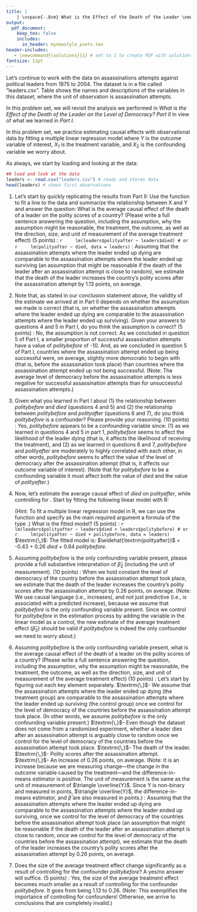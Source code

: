 ```yaml
---
title: |
    | \vspace{-.8cm} What is the Effect of the Death of the Leader \newline on the Level of Democracy? \newline Part III: Controlling for Confounders \if1\solutions(with Solutions) \fi
output:
  pdf_document:
    keep_tex: false
    includes:
      in_header: mynewstyle_psets.tex
header-includes: 
   - \newcommand{\solutions}{1} # set to 1 to create PDF with solutions; leave blank to create PDF without solutions
fontsize: 11pt
---
```

\vspace{-.5cm} Let’s continue to work with the data on assassinations attempts against political leaders from 1875 to 2004. The dataset is in a file called "leaders.csv". Table \ref{leaders} shows the names and descriptions of the variables in this dataset, where the unit of observation is assassination attempts.

\begin{table}[h!!!]
\begin{center}
\begin{tabular}{ll}											
\midrule
variable & description \\
\midrule \addlinespace[1.5pt]
\textit{year} & year of the assassination attempt \\\addlinespace[1.5pt]
\textit{country} & name of the country where the assassination attempt took place \\\addlinespace[1.5pt] 
\textit{leadername} &  name of the leader whose life was at risk in the assassination attempt \\\addlinespace[1.5pt] 
\textit{died} & whether the leader died as a result of the assassination attempt: 1{=}yes, 0{=}no\\\addlinespace[1.5pt] 
\textit{politybefore} & polity scores of the country where the assassination attempt took place \\ & before the assassination attempt (in points, in a scale from -10 to 10) \\\addlinespace[1.5pt]
\textit{polityafter} & polity scores of the country where the assassination attempt took place \\ & after the assassination attempt (in points, in a scale from -10 to 10) \\\addlinespace[1.5pt] 
\midrule
\end{tabular}
\caption{Variables in "leaders.csv"}\label{leaders}
\end{center}
\end{table}

\vspace{.5cm}
In this problem set, we will revisit the analysis we performed in *What is the Effect of the Death of the Leader on the Level of Democracy? Part II* in view of what we learned in *Part I*.

In this problem set, we practice estimating causal effects with observational data by fitting a multiple linear regression model where $Y$ is the outcome variable of interest, $X_1$ is the treatment variable, and $X_2$ is the confounding variable we worry about.

As always, we start by loading and looking at the data:

```r
## load and look at the data
leaders <- read.csv("leaders.csv") # reads and stores data
head(leaders) # shows first observations
```
\newpage

1. Let's start by quickly replicating the results from Part II: Use the \fu{lm()} function to fit a line to the data and summarize the relationship between X and Y and answer the question: What is the average causal effect of the death of a leader on the polity scores of a country? (Please write a full sentence answering the question, including the assumption, why the assumption might be reasonable, the treatment, the outcome, as well as the direction, size, and unit of measurement of the average treatment effect) (5 points)
\if1\solutions
\newline\newline\underline{R code}:
    ```r
    lm(leaders$polityafter ~ leaders$died) # or
    ```
    ```r
    lm(polityafter ~ died, data = leaders) 
    ```
\underline{Answer}: Assuming that the assassination attempts where the leader ended up dying are comparable to the assassination attempts where the leader ended up surviving (an assumption that might be reasonable if the death of the leader after an assassination attempt is close to random), we estimate that the death of the leader increases the country's polity scores after the assassination attempt by 1.13 points, on average.\newline
\fi

2. Note that, as stated in our conclusion statement above, the validity of the estimate we arrived at in Part II depends on whether the assumption we made is correct (that is, on whether the assassination attempts where the leader ended up dying are comparable to the assassination attempts where the leader ended up surviving). Given your answers to questions 4 and 5 in Part I, do you think the assumption is correct? (5 points)
\if1\solutions
\newline\newline\underline{Answers}: No, the assumption is not correct. As we concluded in question 5 of Part I, a smaller proportion of successful assassination attempts have a value of *politybefore* of -10. And, as we concluded in question 5 of Part I, countries where the assassination attempt ended up being successful were, on average, slightly more democratic to begin with (that is, before the assassination took place) than countries where the assassination attempt ended up not being successful. (Note: The average level of democracy before the assassination attempts is less negative for successful assassination attempts than for unsuccessful assassination attempts.) \newline 
\fi

3. Given what you learned in Part I about (1) the relationship between *politybefore* and *died* (questions 4 and 5) and (2) the relationship between *politybefore* and *polityafter* (questions 6 and 7), do you think *politybefore* is a confounder? Please provide your reasoning. (10 points)
\if1\solutions
\newline\newline\underline{Answers}: Yes, *politybefore* appears to be a confounding variable since: (1) as we learned in questions 4 and 5 in part 1, *politybefore* seems to affect the likelihood of the leader dying (that is, it affects the likelihood of receiving the treatment), and (2) as we learned in questions 6 and 7, *politybefore* and *polityafter* are moderately to highly correlated with each other, in other words, *politybefore* seems to affect the value of the level of democracy after the assassination attempt (that is, it affects our outcome variable of interest). (Note that for *politybefore* to be a confounding variable it must affect both the value of *died* and the value of *polityafter*.)
\begin{center}
\begin{tikzpicture}
\node (x) at (0,1) {\textit{died}};
\node (z) at (2,2) {\textit{politybefore}};
\node (y) at (4,1) {\textit{polityafter}};
\draw[->, line width=.02cm] (z) -- (y);
\draw[->, line width=.02cm] (x) -- (y);
\draw[->, line width=.02cm] (z) -- (x);
\end{tikzpicture}
\end{center}
\vspace{.4cm}
\fi

4. Now, let's estimate the average causal effect of *died* on *polityafter*, while controlling for \linebreak \textit{politybefore}. Start by fitting the following linear model with R:
\vspace{.3cm}
\begin{center}$\widehat{\textrm{\textit{polityafter}}}$ = $\widehat{\alpha}$ + $\widehat{\beta}_1$ \textit{died} + $\widehat{\beta}_2$ \textit{politybefore}\end{center}
\vspace{.3cm}
(Hint: To fit a multiple linear regression model in R, we can use the function \fu{lm()} and specify as the main required argument a formula of the type \fu{Y $\sim$ X$_1$ + X$_2$ + ... + X$_p$}.) \newline\newline What is the fitted model? (5 points)
\if1\solutions
\newline\newline\underline{R code}:
    ```r
    lm(leaders$polityafter ~ leaders$died + leaders$politybefore) # or
    ```
    ```r
    lm(polityafter ~ died + politybefore, data = leaders) 
    ```
$\textrm{\,}$\newline\underline{Answer}: The fitted model is: $\widehat{\textrm{polityafter}}$ = -0.43 + 0.26 *died* + 0.84 *politybefore*.
\newline
\fi

5. Assuming *politybefore* is the only confounding variable present, please provide a full substantive interpretation of $\widehat{\beta}_2$ (including the unit of measurement). (10 points)
\if1\solutions 
\newline\newline\underline{Answer}: When we hold constant the level of democracy of the country before the assassination attempt took place, we estimate that the death of the leader increases the country's polity scores after the assassination attempt by 0.26 points, on average. (Note: We use causal language (i.e., increases), and not just predictive (i.e., is associated with a predicted increase), because we assume that *politybefore* is the only confounding variable present. Since we control for *politybefore* in the estimation process by adding the variable in the linear model as a control, the new estimate of the average treatment effect ($\widehat{\beta}_2$) should be valid if *politybefore* is indeed the only confounder we need to worry about.)
\newpage
\fi

6. Assuming *politybefore* is the only confounding variable present, what is the average causal effect of the death of a leader on the polity scores of a country? (Please write a full sentence answering the question, including the assumption, why the assumption might be reasonable, the treatment, the outcome, as well as the direction, size, and unit of measurement of the average treatment effect) (10 points)
\if1\solutions
\newline\newline\underline{Answer}: Let's start by figuring out each key element separately.\newline\newline 
$\textrm{\,}$- \textit{What's the assumption?} We assume that the assassination attempts where the leader ended up dying (the treatment group) are comparable to the assassination attempts where the leader ended up surviving (the control group) once we control for the level of democracy of the countries before the assassination attempt took place. (In other words, we assume *politybefore* is the only confounding variable present.) \newline\newline 
$\textrm{\,}$- \textit{Why might this assumption be reasonable?} Even though the dataset does not come from a randomized experiment, whether a leader dies after an assassination attempt is arguably close to random once we control for the level of democracy of the countries before the assassination attempt took place.\newline\newline 
$\textrm{\,}$- \textit{What's the treatment?} The death of the leader. \newline\newline 
$\textrm{\,}$- \textit{What's the outcome?} Polity scores after the assassination attempt. \newline\newline 
$\textrm{\,}$- \textit{What's the direction, size, and unit of measurement of the average causal effect?} An increase of 0.26 points, on average. (Note: It is an increase because we are measuring change---the change in the outcome variable caused by the treatment---and the difference-in-means estimator is positive. The unit of measurement is the same as the unit of measurement of $\triangle \overline{Y}$. Since Y is non-binary and measured in points, $\triangle \overline{Y}$, the difference-in-means estimator, and $\widehat{\beta}$ are also measured in points.)\newline\newline 
\textit{Full answer}: Assuming that the assassination attempts where the leader ended up dying are comparable to the assassination attempts where the leader ended up surviving, once we control for the level of democracy of the countries before the assassination attempt took place (an assumption that might be reasonable if the death of the leader after an assassination attempt is close to random, once we control for the level of democracy of the countries before the assassination attempt), we estimate that the death of the leader increases the country's polity scores after the assassination attempt by 0.26 points, on average.\newline
\fi

7. Does the size of the average treatment effect change significantly as a result of controlling for the confounder *politybefore*? A yes/no answer will suffice. (5 points)
\if1\solutions 
\newline\newline\underline{Answer}: Yes, the size of the average treatment effect becomes much smaller as a result of controlling for the confounder *politybefore*. It goes from being 1.13 to 0.26. (Note: This exemplifies the importance of controlling for confounders! Otherwise, we arrive to conclusions that are completely invalid.)
\fi